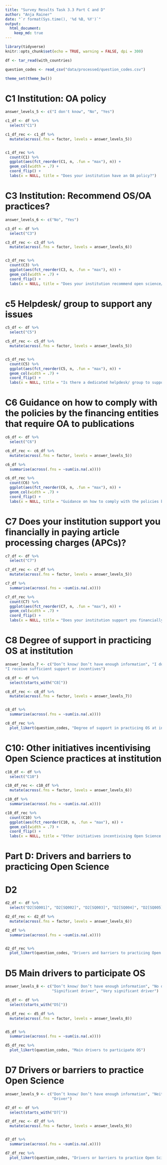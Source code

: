 ```yaml
---
title: "Survey Results Task 3.3 Part C and D"
author: "Anja Rainer"
date: "`r format(Sys.time(), '%d %B, %Y')`"
output: 
  html_document:
    keep_md: true
---
```


```r
library(tidyverse)
knitr::opts_chunk$set(echo = TRUE, warning = FALSE, dpi = 300)

df <- tar_read(with_countries)

question_codes <- read_csv("data/processed/question_codes.csv")

theme_set(theme_bw())
```

# C1 Institution: OA policy

```r
answer_levels_5 <- c("I don't know", "No", "Yes")

c1_df <- df %>% 
  select("C1")

c1_df_rec <- c1_df %>% 
  mutate(across(.fns = factor, levels = answer_levels_5))


c1_df_rec %>% 
  count(C1) %>% 
  ggplot(aes(fct_reorder(C1, n, .fun = "max"), n)) +
  geom_col(width = .7) +
  coord_flip() +
  labs(x = NULL, title = "Does your institution have an OA policy?")

```

# C3 Institution: Recommend OS/OA practices?

```r

answer_levels_6 <- c("No", "Yes")

c3_df <- df %>% 
  select("C3")

c3_df_rec <- c3_df %>% 
  mutate(across(.fns = factor, levels = answer_levels_6))


c3_df_rec %>% 
  count(C3) %>% 
  ggplot(aes(fct_reorder(C3, n, .fun = "max"), n)) +
  geom_col(width = .7) +
  coord_flip() +
  labs(x = NULL, title = "Does your institution recommend open science/ open access practices?")

```

# c5 Helpdesk/ group to support any issues

```r
c5_df <- df %>% 
  select("C5")

c5_df_rec <- c5_df %>% 
  mutate(across(.fns = factor, levels = answer_levels_5))


c5_df_rec %>% 
  count(C5) %>% 
  ggplot(aes(fct_reorder(C5, n, .fun = "max"), n)) +
  geom_col(width = .7) +
  coord_flip() +
  labs(x = NULL, title = "Is there a dedicated helpdesk/ group to support any issues related to the open science / open access policy?")

```


# C6 Guidance on how to comply with the policies by the financing entities that require OA to publications

```r

c6_df <- df %>% 
  select("C6")

c6_df_rec <- c6_df %>% 
  mutate(across(.fns = factor, levels = answer_levels_5))

c6_df %>% 
  summarise(across(.fns = ~sum(is.na(.x))))

c6_df_rec %>% 
  count(C6) %>% 
  ggplot(aes(fct_reorder(C6, n, .fun = "max"), n)) +
  geom_col(width = .7) +
  coord_flip() +
  labs(x = NULL, title = "Guidance on how to comply with the policies by the financing entities that require OA to publications")

```

# C7 Does your institution support you financially in paying article processing charges (APCs)?

```r

c7_df <- df %>% 
  select("C7")

c7_df_rec <- c7_df %>% 
  mutate(across(.fns = factor, levels = answer_levels_5))

c7_df %>% 
  summarise(across(.fns = ~sum(is.na(.x))))

c7_df_rec %>% 
  count(C7) %>% 
  ggplot(aes(fct_reorder(C7, n, .fun = "max"), n)) +
  geom_col(width = .7) +
  coord_flip() +
  labs(x = NULL, title = "Does your institution support you financially in paying article processing charges (APCs)?")

```


# C8 Degree of support in practicing OS at institution

```r

answer_levels_7 <- c("Don’t know/ Don’t have enough information", "I do not receive any support or incentives", "I do not receive any support or incentives but would like to", "I receive some support or incentives", 
"I receive sufficient support or incentives")

c8_df <- df %>% 
  select(starts_with("C8[")) 

c8_df_rec <- c8_df %>% 
  mutate(across(.fns = factor, levels = answer_levels_7))


c8_df %>% 
  summarise(across(.fns = ~sum(is.na(.x))))

c8_df_rec %>% 
  plot_likert(question_codes, "Degree of support in practicing OS at institution")


```


# C10: Other initiatives incentivising Open Science practices at institution

```r

c10_df <- df %>% 
  select("C10")

c10_df_rec <- c10_df %>% 
  mutate(across(.fns = factor, levels = answer_levels_6))

c10_df %>% 
  summarise(across(.fns = ~sum(is.na(.x))))

c10_df_rec %>% 
  count(C10) %>% 
  ggplot(aes(fct_reorder(C10, n, .fun = "max"), n)) +
  geom_col(width = .7) +
  coord_flip() +
  labs(x = NULL, title = "Other initiatives incentivising Open Science practices at institution")


```

# Part D: Drivers and barriers to practicing Open Science

# D2

```r

d2_df <- df %>% 
  select("D2[SQ001]", "D2[SQ002]", "D2[SQ003]", "D2[SQ004]", "D2[SQ005]", "D2[SQ006]", "D2[SQ007]")

d2_df_rec <- d2_df %>% 
  mutate(across(.fns = factor, levels = answer_levels_6))

d2_df %>% 
  summarise(across(.fns = ~sum(is.na(.x))))


d2_df_rec %>% 
  plot_likert(question_codes, "Drivers and barriers to practicing Open Science")

```

# D5 Main drivers to participate OS

```r

answer_levels_8 <- c("Don’t know/ Don’t have enough information", "No driver", "Minor driver",
                     "Significant driver", "Very significant driver")

d5_df <- df %>% 
  select(starts_with("D5[")) 

d5_df_rec <- d5_df %>% 
  mutate(across(.fns = factor, levels = answer_levels_8))


d5_df %>% 
  summarise(across(.fns = ~sum(is.na(.x))))

d5_df_rec %>% 
  plot_likert(question_codes, "Main drivers to participate OS")


```

# D7 Drivers or barriers to practice Open Science

```r

answer_levels_9 <- c("Don’t know/ Don’t have enough information", "Neither barrier nor driver", "Barrier",
                     "Driver")

d7_df <- df %>% 
  select(starts_with("D7[")) 

d7_df_rec <- d7_df %>% 
  mutate(across(.fns = factor, levels = answer_levels_9))


d7_df %>% 
  summarise(across(.fns = ~sum(is.na(.x))))

d7_df_rec %>% 
  plot_likert(question_codes, "Drivers or barriers to practice Open Science")


```